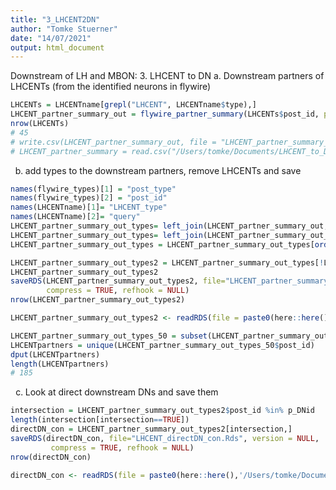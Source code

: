 ```yaml
---
title: "3_LHCENT2DN"
author: "Tomke Stuerner"
date: "14/07/2021"
output: html_document
---
```


Downstream of LH and MBON:
3. LHCENT to DN 
  a. Downstream partners of LHCENTs (from the identified neurons in flywire)
```r
LHCENTs = LHCENTname[grepl("LHCENT", LHCENTname$type),]
LHCENT_partner_summary_out = flywire_partner_summary(LHCENTs$post_id, partners = "outputs", details = FALSE) 
nrow(LHCENTs)
# 45
# write.csv(LHCENT_partner_summary_out, file = "LHCENT_partner_summary_out.csv")
# LHCENT_partner_summary = read.csv("/Users/tomke/Documents/LHCENT_to_DN/LHCENT_partner_summary.csv")
```
  b. add types to the downstream partners, remove LHCENTs and save 
```r
names(flywire_types)[1] = "post_type"
names(flywire_types)[2] = "post_id"
names(LHCENTname)[1]= "LHCENT_type"
names(LHCENTname)[2]= "query"
LHCENT_partner_summary_out_types= left_join(LHCENT_partner_summary_out, LHCENTname, by = "query")
LHCENT_partner_summary_out_types= left_join(LHCENT_partner_summary_out_types, flywire_types, by = "post_id")
LHCENT_partner_summary_out_types = LHCENT_partner_summary_out_types[order(-LHCENT_partner_summary_out_types$weight),]
```
```r
LHCENT_partner_summary_out_types2 = LHCENT_partner_summary_out_types[!LHCENT_partner_summary_out_types$post_id %in% LHCENTid,]
LHCENT_partner_summary_out_types2
saveRDS(LHCENT_partner_summary_out_types2, file="LHCENT_partner_summary_out_types_14.7.Rds", version = NULL,
        compress = TRUE, refhook = NULL)
nrow(LHCENT_partner_summary_out_types2)
```
```r
LHCENT_partner_summary_out_types2 <- readRDS(file = paste0(here::here(),'/Users/tomke/Documents/dev/LH_MB_Downstream/LHCENT_partner_summary_out_types_14.7.Rds'))
```
```r
LHCENT_partner_summary_out_types_50 = subset(LHCENT_partner_summary_out_types2, LHCENT_partner_summary_out_types2$weight > 50)
LHCENTpartners = unique(LHCENT_partner_summary_out_types_50$post_id)
dput(LHCENTpartners)
length(LHCENTpartners)
# 185
```

  c. Look at direct downstream DNs and save them
```r
intersection = LHCENT_partner_summary_out_types2$post_id %in% p_DNid
length(intersection[intersection==TRUE])
directDN_con = LHCENT_partner_summary_out_types2[intersection,]
saveRDS(directDN_con, file="LHCENT_directDN_con.Rds", version = NULL,
         compress = TRUE, refhook = NULL)
nrow(directDN_con)
```
```r
directDN_con <- readRDS(file = paste0(here::here(),'/Users/tomke/Documents/dev/LHCENT_directDN_con.Rds'))
```